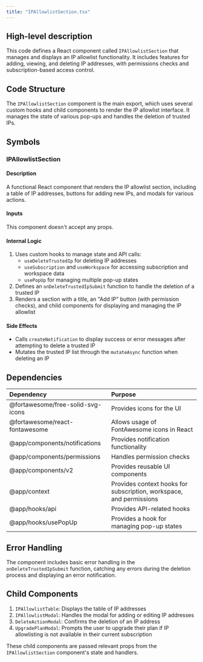 ```yaml
---
title: "IPAllowlistSection.tsx"
---
```


## High-level description
This code defines a React component called `IPAllowlistSection` that manages and displays an IP allowlist functionality. It includes features for adding, viewing, and deleting IP addresses, with permissions checks and subscription-based access control.

## Code Structure
The `IPAllowlistSection` component is the main export, which uses several custom hooks and child components to render the IP allowlist interface. It manages the state of various pop-ups and handles the deletion of trusted IPs.

## Symbols

### IPAllowlistSection
#### Description
A functional React component that renders the IP allowlist section, including a table of IP addresses, buttons for adding new IPs, and modals for various actions.

#### Inputs
This component doesn't accept any props.

#### Internal Logic
1. Uses custom hooks to manage state and API calls:
   - `useDeleteTrustedIp` for deleting IP addresses
   - `useSubscription` and `useWorkspace` for accessing subscription and workspace data
   - `usePopUp` for managing multiple pop-up states
2. Defines an `onDeleteTrustedIpSubmit` function to handle the deletion of a trusted IP
3. Renders a section with a title, an "Add IP" button (with permission checks), and child components for displaying and managing the IP allowlist

#### Side Effects
- Calls `createNotification` to display success or error messages after attempting to delete a trusted IP
- Mutates the trusted IP list through the `mutateAsync` function when deleting an IP

## Dependencies
| Dependency | Purpose |
|:-----------|:--------|
| @fortawesome/free-solid-svg-icons | Provides icons for the UI |
| @fortawesome/react-fontawesome | Allows usage of FontAwesome icons in React |
| @app/components/notifications | Provides notification functionality |
| @app/components/permissions | Handles permission checks |
| @app/components/v2 | Provides reusable UI components |
| @app/context | Provides context hooks for subscription, workspace, and permissions |
| @app/hooks/api | Provides API-related hooks |
| @app/hooks/usePopUp | Provides a hook for managing pop-up states |

## Error Handling
The component includes basic error handling in the `onDeleteTrustedIpSubmit` function, catching any errors during the deletion process and displaying an error notification.

## Child Components
1. `IPAllowlistTable`: Displays the table of IP addresses
2. `IPAllowlistModal`: Handles the modal for adding or editing IP addresses
3. `DeleteActionModal`: Confirms the deletion of an IP address
4. `UpgradePlanModal`: Prompts the user to upgrade their plan if IP allowlisting is not available in their current subscription

These child components are passed relevant props from the `IPAllowlistSection` component's state and handlers.
